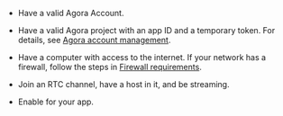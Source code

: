 - Have a valid <Link to="{{Global.AGORA_CONSOLE_URL}}">Agora Account</Link>.

- Have a valid Agora project with an app ID and a temporary token. For details, see [Agora account management](manage-agora-account).

- Have a computer with access to the internet. If your network has a firewall, follow the steps in [Firewall requirements](../reference/firewall).

- Join an RTC channel, have a host in it, and be streaming.

- Enable <Vpd k="NAME"/> for your app.